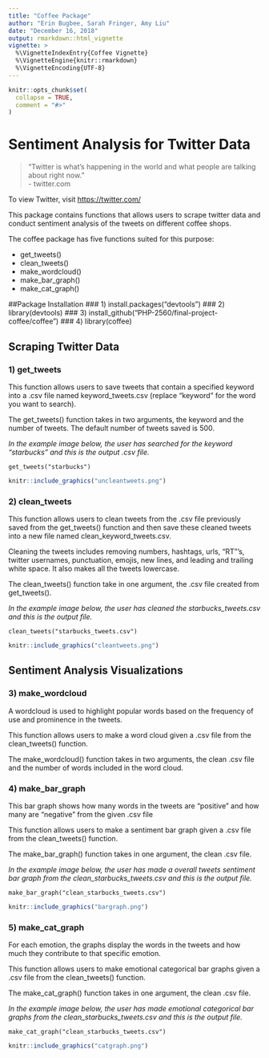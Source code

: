 ```yaml
---
title: "Coffee Package"
author: "Erin Bugbee, Sarah Fringer, Amy Liu"
date: "December 16, 2018"
output: rmarkdown::html_vignette
vignette: >
  %\VignetteIndexEntry{Coffee Vignette}
  %\VignetteEngine{knitr::rmarkdown}
  %\VignetteEncoding{UTF-8}
---
```


```r
knitr::opts_chunk$set(
  collapse = TRUE,
  comment = "#>"
)
```

# Sentiment Analysis for Twitter Data  

> "Twitter is what’s happening in the world and what people are talking about right now."  
- twitter.com

To view Twitter, visit <https://twitter.com/>

This package contains functions that allows users to scrape twitter data and conduct sentiment analysis of the tweets on different coffee shops. 

The coffee package has five functions suited for this purpose: 

  * get_tweets()
  * clean_tweets() 
  * make_wordcloud()
  * make_bar_graph()
  * make_cat_graph() 

##Package Installation 
### 1) install.packages("devtools")
### 2) library(devtools)
### 3) install_github("PHP-2560/final-project-coffee/coffee")
### 4) library(coffee)

## Scraping Twitter Data 

### 1) get_tweets
This function allows users to save tweets that contain a specified keyword into a .csv file named keyword_tweets.csv (replace "keyword" for the word you want to search).

The get_tweets() function takes in two arguments, the keyword and the number of tweets. The default number of tweets saved is 500.  

*In the example image below, the user has searched for the keyword "starbucks" and this is the output .csv file.*

```get_tweets("starbucks")```
```r
knitr::include_graphics("uncleantweets.png")
```

### 2) clean_tweets
This function allows users to clean tweets from the .csv file previously saved from the get_tweets() function and then save these cleaned tweets into a new file named clean_keyword_tweets.csv.

Cleaning the tweets includes removing numbers, hashtags, urls, "RT"'s, twitter usernames, punctuation, emojis, new lines, and leading and trailing white space. It also makes all the tweets lowercase. 

The clean_tweets() function take in one argument, the .csv file created from get_tweets(). 

*In the example image below, the user has cleaned the starbucks_tweets.csv and this is the output file.*

```clean_tweets("starbucks_tweets.csv")```
```r
knitr::include_graphics("cleantweets.png")
```

## Sentiment Analysis Visualizations 

### 3) make_wordcloud
A wordcloud is used to highlight popular words based on the frequency of use and prominence in the tweets.

This function allows users to make a word cloud given a .csv file from the clean_tweets() function. 

The make_wordcloud() function takes in two arguments, the clean .csv file and the number of words included in the word cloud. 

### 4) make_bar_graph
This bar graph shows how many words in the tweets are "positive" and how many are "negative" from the given .csv file 

This function allows users to make a sentiment bar graph given a .csv file from the clean_tweets() function. 

The make_bar_graph() function takes in one argument, the clean .csv file.

*In the example image below, the user has made a overall tweets sentiment bar graph from the clean_starbucks_tweets.csv and this is the output file.*

```make_bar_graph("clean_starbucks_tweets.csv")```
```r
knitr::include_graphics("bargraph.png")
```

### 5) make_cat_graph 
For each emotion, the graphs display the words in the tweets and how much they contribute to that specific emotion.

This function allows users to make emotional categorical bar graphs given a .csv file from the clean_tweets() function. 

The make_cat_graph() function takes in one argument, the clean .csv file.

*In the example image below, the user has made emotional categorical bar graphs from the clean_starbucks_tweets.csv and this is the output file.*

```make_cat_graph("clean_starbucks_tweets.csv")```
```r
knitr::include_graphics("catgraph.png")
```
